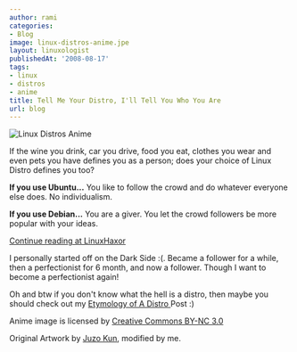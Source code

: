 ```yaml
---
author: rami
categories:
- Blog
image: linux-distros-anime.jpe
layout: linuxologist
publishedAt: '2008-08-17'
tags:
- linux
- distros
- anime
title: Tell Me Your Distro, I'll Tell You Who You Are
url: blog
---
```


![Linux Distros Anime](/assets/images/content/blog/linux-distros-anime.jpeg)

If the wine you drink, car you drive, food you eat, clothes you wear and even pets you have defines you as a person; does your choice of Linux Distro defines you too?

**If you use Ubuntu...** You like to follow the crowd and do whatever everyone else does. No individualism.

**If you use Debian...** You are a giver. You let the crowd followers be more popular with your ideas.

[Continue reading at LinuxHaxor](http://www.linuxhaxor.net/2008/08/14/does-this-distro-make-me-look-fat/)

I personally started off on the Dark Side :(. Became a follower for a while, then a perfectionist for 6 month, and now a follower. Though I want to become a perfectionist again!

Oh and btw if you don't know what the hell is a distro, then maybe you should check out my [Etymology of A Distro ](/2009/03/11/etymology-of-an-open-source-appproject) Post :)

Anime image is licensed by [Creative Commons BY-NC 3.0](http://creativecommons.org/licenses/by-nc/3.0/)

Original Artwork by [Juzo Kun](http://juzo-kun.deviantart.com/art/Linux-tan-Lineart-23093548), modified by me.